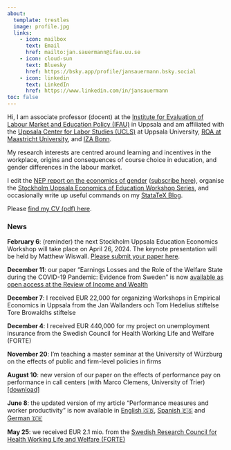 ```yaml
---
about:
  template: trestles
  image: profile.jpg
  links:
    - icon: mailbox
      text: Email
      href: mailto:jan.sauermann@ifau.uu.se
    - icon: cloud-sun
      text: Bluesky
      href: https://bsky.app/profile/jansauermann.bsky.social
    - icon: linkedin
      text: LinkedIn
      href: https://www.linkedin.com/in/jansauermann
toc: false      
---
```


Hi, I am associate professor (docent) at the [Institute for Evaluation of Labour Market and Education Policy (IFAU)](https://www.ifau.se/en/) in Uppsala and am affiliated with the [Uppsala Center for Labor Studies (UCLS)](https://www.ucls.nek.uu.se) at Uppsala University, [ROA at Maastricht University](https://roa.nl), and [IZA Bonn](https://www.iza.org).

My research interests are centred around learning and incentives in the workplace, origins and consequences of course choice in education, and gender differences in the labour market. 

I edit the [NEP report on the economics of gender](https://econpapers.repec.org/scripts/nep.pf?list=nepger) ([subscribe here](https://nep.repec.org/nep-gen.html)),  organise the [Stockholm Uppsala Economics of Education Workshop Series](https://sites.google.com/site/educationeconomicsworkshop/home), and occasionally write up useful commands on my [StataTeX Blog]().

Please [find my CV (pdf) here](https://jansauermann.github.io/cv/fullcv_sauermann.pdf). 

### News

**February 6**: (reminder) the next Stockholm Uppsala Education Economics Workshop will take place on April 26, 2024. The keynote presentation will be held by Matthew Wiswall. [Please submit your paper here](educworkshop.qmd).

**December 11**: our paper "Earnings Losses and the Role of the Welfare State during the COVID-19 Pandemic: Evidence from Sweden" is now [available as open access at the Review of Income and Wealth](http://doi.org/10.1111/roiw.12670)

**December 7**:  I received EUR 22,000 for organizing Workshops in Empirical Economics in Uppsala from the Jan Wallanders och Tom Hedelius stiftelse Tore Browaldhs stiftelse

**December 4**:  I received EUR 440,000 for my project on unemployment insurance from the Swedish Council for Health Working Life and Welfare (FORTE)

**November 20**: I'm teaching a master seminar at the University of Würzburg on the effects of public and firm-level policies in firms

**August 10**: new version of our paper on the effects of performance pay on performance in call centers (with Marco Clemens, University of Trier) [[download]](https://jansauermann.github.io/papers/Full_Paper_Clemens_Sauermann_2023.pdf)

**June 8**: the updated version of my article "Performance measures and worker productivity" is now available in [English 🇬🇧](https://wol.iza.org/articles/performance-measures-and-worker-productivity), [Spanish 🇪🇸](https://wol.iza.org/articles/performance-measures-and-worker-productivity/lang/es) and [German 🇩🇪](https://wol.iza.org/articles/performance-measures-and-worker-productivity/lang/de)

**May 25**: we received EUR 2.1 mio. from the [Swedish Research Council for Health Working Life and Welfare (FORTE)](https://www.ifau.se/Forskning/Externfinansierad-forskning/en-breddad-analys-av-valfardssystemets-betydelse-for-ett-hallbart-arbetsliv/) 